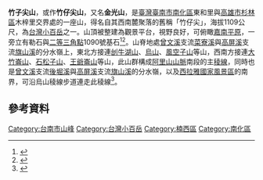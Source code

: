 {{Infobox Mountain
| 名稱 = 竹子尖山
| 照片 = 
| 照片說明 = 
| elevation_m = 1109
| elevation_ref = <ref name="nlsc">{{cite map|publisher=[[國土測繪中心|國土測繪中心]]|title=竹子尖山|url=https://maps.nlsc.gov.tw/go/120.565512/23.175800|work=國土測繪圖資服務雲|accessdate=2022-06-24}}</ref>
| listing = 
| 位置 = {{TWN}}[[臺南市|臺南市]][[南化區|南化區]]、[[高雄市|高雄市]][[杉林區|杉林區]]
| 山脈 =[[阿里山山脈|阿里山山脈]]
| prominence_m = 157
| prominence_ref = <ref name="peakvisor">{{cite map|title=Zhuzijianshan|url=https://peakvisor.com/peak/zhuzi-jianshan.html|work=PeakVisor|publisher=Routes Software SRL|accessdate=2022-06-24}}</ref>
| coordinates = {{coord|23|10|33.3|N|120|33|56|E|type:mountain_region:TW|display=inline,title}}
| coordinates_ref = <ref name="nlsc"/>
| 地形圖 = 
| 類別 =
| 年齡 = [[中新世|中新世]]晚期<ref>{{cite report|author=中央地質調查所|title=山崩與地滑地質敏感區劃定計畫書 L0005臺南市|publisher=經濟部|date=2014年12月|url=https://www.moeacgs.gov.tw/ReadFile/?p=Article&n=6271bb13ac174bbeb537d51aac97a2a0.pdf}}</ref>
| 首次登頂 =
| easiest_route = 烏山稜線步道
| pushpin_map = Taiwan
| pushpin_map_caption = 竹子尖山在臺灣的位置
}}
'''竹子尖山'''，或作'''竹仔尖山'''，又名'''金光山'''，是[[臺灣|臺灣]][[臺南市|臺南市]][[南化區|南化區]]東和里與[[高雄市|高雄市]][[杉林區|杉林區]]木梓里交界處的一座山，得名自其西南麓聚落的舊稱「竹仔尖」，海拔1109公尺，為[[台灣小百岳|台灣小百岳]]之一。山頂被整建為觀景平台，視野良好，可俯瞰[[嘉南平原|嘉南平原]]，一旁立有勒石與[[三角點#台灣的三角點|二等三角點]]1090號基石<ref>{{cite web|url=https://hiking.biji.co/index.php?q=news&act=info&id=8143|title=【台南】梅峰、竹子尖山|work=健行筆記|date=2016-09-24}}</ref><ref>{{cite web|url=https://hiking.biji.co/index.php?q=news&act=info&id=23334|title=【台南】南化烏山大縱走 連訪刣牛湖山等7山 俯瞰東西丘陵風光|work=健行筆記|date=2022-06-22}}</ref>。山脊地處[[曾文溪|曾文溪]]支流[[菜寮溪|菜寮溪]]與[[高屏溪|高屏溪]]支流[[旗山溪|旗山溪]]的分水嶺上，東北方接連[[刣牛湖山|刣牛湖山]]、[[烏山_(臺南市、高雄市)|烏山]]、[[風空子山|風空子山]]等山，西南方接連[[大竹崙山|大竹崙山]]、[[石松子山|石松子山]]、[[王爺崙山|王爺崙山]]等山，此山群構成[[阿里山山脈|阿里山山脈]]南段的主[[山脊|稜線]]，同時也是[[曾文溪|曾文溪]]支流[[後堀溪|後堀溪]]與[[高屏溪|高屏溪]]支流[[旗山溪|旗山溪]]的分水嶺，以及[[西拉雅國家風景區|西拉雅國家風景區]]的南界，可沿烏山稜線步道連走此稜線<ref>{{OSM|n|4603099057|大竹崙山}}</ref>。

==參考資料==
{{reflist}}
{{臺灣小百岳}}
[[Category:台南市山峰|Category:台南市山峰]]
[[Category:台灣小百岳|Category:台灣小百岳]]
[[Category:楠西區|Category:楠西區]]
[[Category:南化區|Category:南化區]]